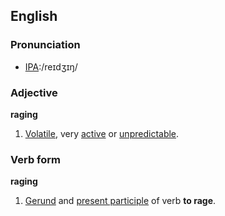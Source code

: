 ==English==

===Pronunciation===
*[[Pronunciation guide|IPA]]:/reɪdʒɪŋ/

===Adjective===
'''raging'''
#[[Volatile]], very [[active]] or [[unpredictable]].

===Verb form===
'''raging'''
#[[Gerund]] and [[present participle]] of verb '''to rage'''.